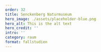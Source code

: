 ---
order: 32
title: Senckenberg Naturmuseum
hero_image: ./assets/placeholder-blue.png
hero_alt: This is the alt text
hero_credit: ''
intro: ''
category: raum
format: fallstudien
---

<PlaceholderText/>
